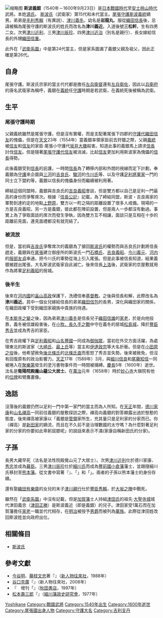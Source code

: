 [[File:斯波義銀（津川義近）.jpg|缩略图]]
{{japanese|japanese=斯波 義銀|kana=しば よしかね|romaji=Shiba Yoshikane}}
'''斯波義銀'''（1540年－1600年9月23日）是[[日本戰國時代|日本戰國時代]]至[[安土桃山時代|安土桃山時代]]武將。本姓[[源氏|源氏]]。
[[斯波氏|斯波氏]]（武衛家）第15代和末代當主。[[尾張|尾張]][[守護|守護]][[斯波義統|斯波義統]]嫡男。弟弟是[[毛利秀賴|毛利秀賴]]（有異説）、[[津川義冬|津川義冬]]。幼名是'''岩龍丸'''。服從[[織田信長|織田信長]]後，忌諱被稱為尾張守護的斯波氏的姓氏而改名為'''津川義近'''。入道後號'''三松軒'''。生有四男二女。次男[[津川近利|津川近利]]、三男[[津川辰珍|津川辰珍]]、四男[[津川近治|津川近治]]（別名是親行）、長女嫁給信長的外甥[[織田信重|織田信重]]。

此外在「[[武衛系圖|武衛系圖]]」中是第24代當主，但是家系圖漏了義銀父親及祖父，因此正確是第26代。

== 自身 ==
尾張守護。斯波氏宗家的當主代代都是擔任[[左兵衛督|左兵衛督]]還有[[左兵衛佐|左兵衛佐]]，因此以[[兵衛府|兵衛府]]的唐名武衛家為稱呼，義銀在[[斯波義統|義統]]任[[守護|守護]]時期是若武衛，在義統死後被稱為武衛。

== 生平 ==
=== 尾張守護時期 ===
父親義統雖然是尾張守護，但是沒有實權，而是支配著尾張下四郡的[[守護代|守護代]][[織田信友|織田信友]]的傀儡，但是在[[天文_(年號)|天文]]23年（1554年）當義銀率領家臣前去狩獵之際，父親[[斯波義統|義統]]被[[織田信友|信友]]和[[織田信友|信友]]的家臣‧尾張小守護代[[坂井大膳|坂井大膳]]殺害。知道此事的義銀馬上請求[[織田信長|信長]]討伐[[織田信友|信友]]。但是隨著[[尾張國|尾張]][[守護代|守護代]][[織田信友|信友]]被消滅，比起[[織田信友|信友]]更加利用斯波家為傀儡的[[織田信長|信長]]得勢。

此後義銀受到[[織田信長|信長]]的庇護，一時間[[織田信長|信長]]為了轉移内部和外間的視線而定下計劃，奉義銀為[[守護|守護]]來企圖與[[三河國|三河]]的[[吉良氏|吉良氏]]、[[駿河國|駿河]]的[[今川氏|今川氏]]等、以及守護[[足利氏|足利將軍家]]一門的同士立下盟約等，義銀以信長的傀儡身份而繼續被利用著。

締結這個同盟時，義銀與吉良氏的[[吉良義昭|吉良義昭]]會談，但是雙方都以自己是足利一門最高的身份而爭奪席次。根據『[[信長公記|信長公記]]』記載，為了締結同盟，斯波・吉良兩家的軍勢到達約定的地點[[上野原|上野原]]，雙方以一町之隔的距離設置了很多人戒備。現場的一方是吉良義昭，另一方是義銀，彼此都在陣前設置{{tsl|ja|床几|床几}}，但是兩人一歩都沒有動過。事實上為了爭取面談的席次而發生爭執，因為雙方互不相讓，面談只是互相在十歩的距離前見面，連見面禮都沒有就完結了。

=== 被流放 ===
但是，當初與[[吉良氏|吉良氏]]爭奪席次的義銀為了搶回[[斯波氏|斯波氏]]的權勢而與吉良氏計劃將信長趕走，義銀與在[[尾張|尾張]]建立御座所的斯波氏一門[[石橋氏|石橋氏]]、[[吉良義昭|吉良義昭]]、[[今川義元|今川義元]]、[[河内|河内]]的[[服部友貞|服部友貞]]串通，把今川氏的軍勢從海上引入尾張。但是此事被信長知道，結果義銀被趕出尾張，大名斯波武衛家自此滅亡。後來信長[[上洛|上洛]]後，武衛家的京屋敷就用作為將軍[[足利義昭|足利義昭]]的居城。

=== 後半生 ===
後來在[[河内國|河内國]]的[[畠山高政|畠山高政]]保護下，洗禮信奉[[基督教|基督教]]。之後與信長和解，此際改名為'''津川義近'''。其中一個女兒嫁給信長的弟弟[[織田信包|織田信包]]的長男，深化與織田家的關係，在織田政權下受到織田家親族中貴族的待遇。

在[[本能寺之變|本能寺之變]]之後，因為弟弟[[津川義冬|津川義冬]]是信長兒子[[織田信雄|織田信雄]]的[[家老|家老]]，於是向他投靠，義冬被信雄殺害後，在[[小牧、長久手之戰|小牧、長久手之戰]]中守在義冬的居城[[松島城|松島城]]，降於[[豐臣秀吉|豐臣秀吉]]並成為秀吉的家臣。

在秀吉政權下與[[足利義昭|足利義昭]]和[[山名豐國|山名豐國]]一同成為[[御伽眾|御伽眾]]，當初在外交方面活躍，為處理東北的斯波家（[[大崎氏|大崎氏]]、[[最上氏|最上氏]]等）當主和[[伊達政宗|伊達政宗]]等大名折衝。但是在[[小田原之役|小田原之役]]後，他希望赦免[[後北條氏|後北條氏]]的[[北條氏直|北條氏直]]而惹怒了秀吉並失勢。後來被赦免，但沒有回復原有的政治影響力。[[天正_(日本)|天正]]17年（1589年）3月，與[[細川信良|細川信良]]和[[尾藤知信|尾藤知信]]一同被捲入在[[聚樂第|聚樂第]]發生的塗污書物事件而一時間被捕縛。[[慶長|慶長]]5年（1600年）逝世。法名是'''衛陽院殿龐山蘊公大居士'''。在[[萬治|萬治]]元年（1658年）時於[[妙心寺|妙心寺]]大嶺院有他的[[位牌|位牌]]和臂鷹畫像。

== 逸話 ==
沒落後的義銀仍然以足利一門中第一家門的當主而為人所知。在[[天正_(日本)|天正]]年間，[[德川家康|德川家康]]和[[山名豐國|山名禪高]]一同前往義銀的屋敷探訪之際，禪高向義銀的對答顯露出過於慇懃的態度，後來禪高被家康以「義銀是[[管領_(幕府)|管領]]家所生，充其量只是足利家的分家而已。你（禪高）是[[新田家|新田家]]的嫡流，而且在不久前不是治理數國的太守嗎？為什麼對著足利家的分家的你要如此卑躬屈膝呢」的說話來表示不滿(家康自稱新田氏的分家)。

== 子孫 ==
長男大藏早死（法名是法性院殿覺山元了大居士）。次男[[津川近利|津川近利]]仕於德川家康、[[德川秀忠|秀忠]]並成為[[幕臣|幕臣]]。三男[[津川辰珍|津川辰珍]]仕於[[細川氏|細川氏]]而成為[[豐前國|豐前國]][[小倉藩|小倉藩]]藩士，並跟隨細川氏移封至[[熊本藩|熊本藩]]。從文書中寫著『{{lang|ja|[[細川忠利|妙解院殿忠利公]]御代於豐前小倉　御侍帳並び軽率末々共に}}』、「{{lang|ja|千二百五十石　源　津川四郎右衛門}}」和「{{lang|ja|五百石　源　津川数馬}}」。兩者的子孫以熊本藩士的身份存續。

還有娶[[織田有樂齋|織田有樂齋]]的女兒的末子[[津川親行|津川親行]]仕於[[豐臣秀賴|豐臣秀賴]]，於[[大坂之陣|大坂之陣]]中戰死。

雖然在「[[武衛系圖|武衛系圖]]」中沒有記載，但是[[加賀藩|加賀藩]]士人持組[[津田氏|津田氏]]的祖先‧[[大聖寺城|大聖寺城]]城代津田義忠（[[津田正勝|津田正勝]]）是斯波義近（即是義銀）的兒子。津田家受1萬石而在加賀藩擔任[[家老|家老]]一職並代代相存，在[[明治|明治]]被授予[[男爵|男爵]]而被列為[[華族|華族]]。此際從津田姓改回斯波姓並向政府出仕。

== 相關條目 ==
*[[斯波氏|斯波氏]]

== 參考文獻 ==
*[[今谷明|今谷明]]、[[藤枝文忠|藤枝文忠]]著『{{lang|ja|室町幕府守護職家事典〔下〕}}』（[[新人物往來社|新人物往來社]]，1988年）
*[[谷口克廣|谷口克廣]]『{{lang|ja|尾張・織田一族}}』（新人物往來社，2008年）
*『{{lang|ja|歴史と旅}}　增刊「{{lang|ja|守護大名と戦国大名」}}』（[[秋田書店|秋田書店]]，1997年）
*[[松本壽三郎|松本壽三郎]]『{{lang|ja|肥後細川家侍帳}}』（[[細川藩政史研究會|細川藩政史研究會]]，1977年）
{{斯波氏歷代當主}}
{{DEFAULTSORT:Shiba Yoshikane}}
[[Category:斯波氏|Yoshikane]]
[[Category:戰國武將|Category:戰國武將]]
[[Category:1540年出生|Category:1540年出生]]
[[Category:1600年逝世|Category:1600年逝世]]
[[Category:尾張國出身人物|Category:尾張國出身人物]]
[[Category:守護大名|Category:守護大名]]
[[Category:吉利支丹|Category:吉利支丹]]